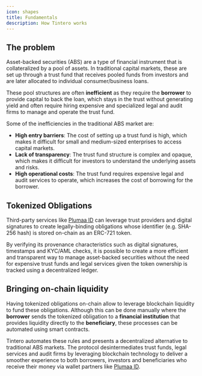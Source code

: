 ```yaml
---
icon: shapes
title: Fundamentals
description: How Tintero works
---
```


## The problem

Asset-backed securities (ABS) are a type of financial instrument that is collateralized by a pool of assets. In traditional capital markets, these are set up through a trust fund that receives pooled funds from investors and are later allocated to individual consumer/business loans.

These pool structures are often **inefficient** as they require the **borrower** to provide capital to back the loan, which stays in the trust without generating yield and often require hiring expensive and specialized legal and audit firms to manage and operate the trust fund.

Some of the inefficiencies in the traditional ABS market are:

- **High entry barriers**: The cost of setting up a trust fund is high, which makes it difficult for small and medium-sized enterprises to access capital markets.
- **Lack of transparency**: The trust fund structure is complex and opaque, which makes it difficult for investors to understand the underlying assets and risks.
- **High operational costs**: The trust fund requires expensive legal and audit services to operate, which increases the cost of borrowing for the borrower.

## Tokenized Obligations

Third-party services like [Plumaa ID](https://docs.plumaa.id) can leverage trust providers and digital signatures to create legally-binding obligations whose identifier (e.g. SHA-256 hash) is stored on-chain as an ERC-721 token. 

By verifying its provenance characteristics such as digital signatures, timestamps and KYC/AML checks, it is possible to create a more efficient and transparent way to manage asset-backed securities without the need for expensive trust funds and legal services given the token ownership is tracked using a decentralized ledger.

## Bringing on-chain liquidity

Having tokenized obligations on-chain allow to leverage blockchain liquidity to fund these obligations. Although this can be done manually where the **borrower** sends the tokenized obligation to a **financial institution** that provides liquidity directly to the **beneficiary**, these processes can be automated using smart contracts.

Tintero automates these rules and presents a decentralized alternative to traditional ABS markets. The protocol desintermediates trust funds, legal services and audit firms by leveraging blockchain technology to deliver a smoother experience to both borrowers, investors and beneficiaries who receive their money via wallet partners like [Plumaa ID](https://docs.plumaa.id).
